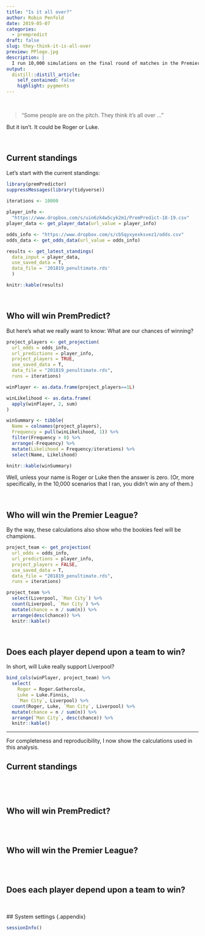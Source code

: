 ```yaml
---
title: "Is it all over?"
author: Robin Penfold
date: 2019-05-07
categories:
  - prempredict
draft: false
slug: they-think-it-is-all-over
preview: PPlogo.jpg
description: |
  I run 10,000 simulations on the final round of matches in the Premier League season, so as to project the odds of each player winning this year's PremPredict competition.
output:
  distill::distill_article:
    self_contained: false
    highlight: pygments
---
```


</br>

> "Some people are on the pitch. They think it's all over ..." 

But it isn't. It could be Roger or Luke.

</br>

## Current standings

Let's start with the current standings:

```r
library(premPredictor)
suppressMessages(library(tidyverse))

iterations <- 10000
  
player_info <- 
  "https://www.dropbox.com/s/uin6zk4w5cyk2m1/PremPredict-18-19.csv"
player_data <- get_player_data(url_value = player_info)

odds_info <- "https://www.dropbox.com/s/cb5qyxyexksvez1/odds.csv"
odds_data <- get_odds_data(url_value = odds_info)

results <- get_latest_standings(
  data_input = player_data, 
  use_saved_data = T, 
  data_file = '201819_penultimate.rds'
  )
```

```r
knitr::kable(results)
```

</br>

## Who will win PremPredict?

But here's what we really want to know: What are our chances of winning? 

```r
project_players <- get_projection(
  url_odds = odds_info,
  url_predictions = player_info,
  project_players = TRUE,
  use_saved_data = T,
  data_file = "201819_penultimate.rds",
  runs = iterations)

winPlayer <- as.data.frame(project_players==1L)

winLikelihood <- as.data.frame(
  apply(winPlayer, 2, sum)
)

winSummary <- tibble(
  Name = colnames(project_players), 
  Frequency = pull(winLikelihood, 1)) %>% 
  filter(Frequency > 0) %>% 
  arrange(-Frequency) %>%
  mutate(Likelihood = Frequency/iterations) %>%
  select(Name, Likelihood)

knitr::kable(winSummary)
```
  

Well, unless your name is Roger or Luke then the answer is zero. (Or, more specifically, in the 10,000 scenarios that I ran, you didn't win any of them.)

</br>

## Who will win the Premier League?

By the way, these calculations also show who the bookies feel will be champions. 

```r
project_team <- get_projection(
  url_odds = odds_info, 
  url_predictions = player_info, 
  project_players = FALSE,
  use_saved_data = T,
  data_file = "201819_penultimate.rds",
  runs = iterations)

project_team %>% 
  select(Liverpool, `Man City`) %>% 
  count(Liverpool, `Man City`) %>% 
  mutate(chance = n / sum(n)) %>% 
  arrange(desc(chance)) %>% 
  knitr::kable()
```

</br>

## Does each player depend upon a team to win?

In short, will Luke really support Liverpool?

```r
bind_cols(winPlayer, project_team) %>% 
  select(
    Roger = Roger.Gathercole, 
    Luke = Luke.Finnis, 
    `Man City`, Liverpool) %>% 
  count(Roger, Luke, `Man City`, Liverpool) %>% 
  mutate(chance = n / sum(n)) %>% 
  arrange(`Man City`, desc(chance)) %>% 
  knitr::kable()
```

***

For completeness and reproducibility, I now show the calculations used in this analysis.

## Current standings {.appendix}

```r
```

```r
```

</br>

## Who will win PremPredict? {.appendix}

```r
```

</br>

## Who will win the Premier League? {.appendix}

```r
```

</br>

## Does each player depend upon a team to win? {.appendix}

```r
```

</br>
## System settings {.appendix}

```r
sessionInfo()
```

